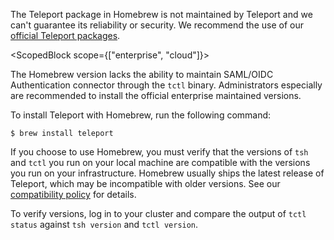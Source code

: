  <Notice type="danger">

The Teleport package in Homebrew is not maintained by Teleport and we can't
guarantee its reliability or security. We recommend the use of our [official
Teleport packages](https://goteleport.com/teleport/download?os=mac).

<ScopedBlock scope={["enterprise", "cloud"]}>

The Homebrew version lacks the ability to maintain SAML/OIDC Authentication
connector through the `tctl` binary. Administrators especially are recommended
to install the official enterprise maintained versions.

</ScopedBlock>

</Notice>

To install Teleport with Homebrew, run the following command:

```code
$ brew install teleport
```

If you choose to use Homebrew, you must verify that the versions of `tsh`
and `tctl` you run on your local machine are compatible with the versions
you run on your infrastructure. Homebrew usually ships the latest release of
Teleport, which may be incompatible with older versions. See our
[compatibility policy](../management/operations/upgrading.mdx) for details.

To verify versions, log in to your cluster and compare the output of `tctl status`
against `tsh version` and `tctl version`.
